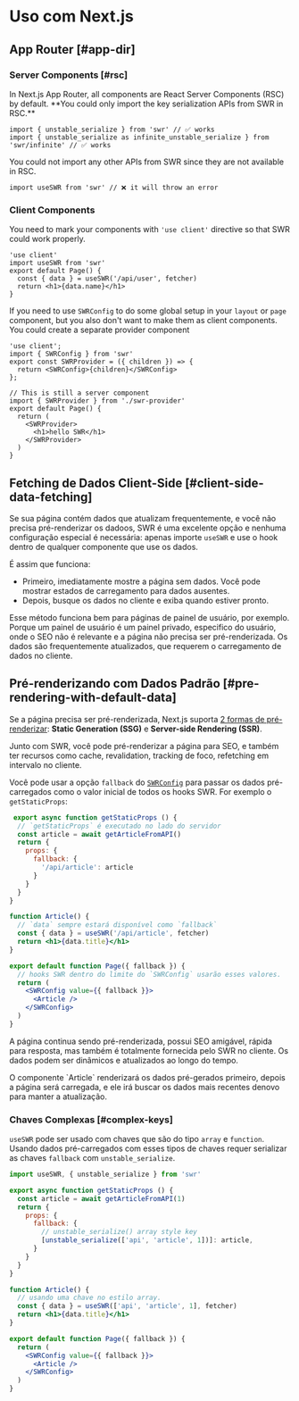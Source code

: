 
# Uso com Next.js

## App Router [#app-dir]

### Server Components [#rsc]

<Callout type="default" emoji="✅">
   In Next.js App Router, all components are React Server Components (RSC) by default. **You could only import the key serialization APIs from SWR in RSC.**
</Callout>

```tsx filename="app/page.tsx" copy
import { unstable_serialize } from 'swr' // ✅ works 
import { unstable_serialize as infinite_unstable_serialize } from 'swr/infinite' // ✅ works 
```


<Callout type="error">
   You could not import any other APIs from SWR since they are not available in RSC.
</Callout>

```tsx filename="app/page.tsx" highlight={1}
import useSWR from 'swr' // ❌ it will throw an error
```

### Client Components

You need to mark your components with `'use client'` directive so that SWR could work properly.

```tsx filename="app/page.tsx" highlight={1} copy
'use client'
import useSWR from 'swr'
export default Page() {
  const { data } = useSWR('/api/user', fetcher)
  return <h1>{data.name}</h1>
}
```

If you need to use `SWRConfig` to do some global setup in your `layout` or `page` component, but you also don't want to make them as client components. You could create a separate provider component

```tsx filename="app/swr-provider.tsx" copy
'use client';
import { SWRConfig } from 'swr'
export const SWRProvider = ({ children }) => {
  return <SWRConfig>{children}</SWRConfig>
};
```

```tsx filename="app/page.tsx" copy
// This is still a server component
import { SWRProvider } from './swr-provider'
export default Page() {
  return (
    <SWRProvider>
      <h1>hello SWR</h1>
    </SWRProvider>
  )
}
```

## Fetching de Dados Client-Side [#client-side-data-fetching]

Se sua página contém dados que atualizam frequentemente, e você não precisa pré-renderizar os dadoos, SWR é uma excelente opção e nenhuma configuração especial é necessária: apenas importe `useSWR` e use o hook dentro de qualquer componente que use os dados.

É assim que funciona:

- Primeiro, imediatamente mostre a página sem dados. Você pode mostrar estados de carregamento para dados ausentes.
- Depois, busque os dados no cliente e exiba quando estiver pronto.

Esse método funciona bem para páginas de painel de usuário, por exemplo. Porque um painel de usuário é um painel privado, especifico do usuário, onde o SEO não é relevante e a página não precisa ser pré-renderizada. Os dados são frequentemente atualizados, que requerem o carregamento de dados no cliente.

## Pré-renderizando com Dados Padrão [#pre-rendering-with-default-data]

Se a página precisa ser pré-renderizada, Next.js suporta [2 formas de pré-renderizar](https://nextjs.org/docs/basic-features/data-fetching):
**Static Generation (SSG)** e **Server-side Rendering (SSR)**.

Junto com SWR, você pode pré-renderizar a página para SEO, e também ter recursos como cache, revalidation, tracking de foco, refetching em intervalo no cliente.

Você pode usar a opção `fallback` do [`SWRConfig`](/docs/global-configuration) para passar os dados pré-carregados como o valor inicial de todos os hooks SWR.
For exemplo o `getStaticProps`:

```jsx
 export async function getStaticProps () {
  // `getStaticProps` é executado no lado do servidor
  const article = await getArticleFromAPI()
  return {
    props: {
      fallback: {
        '/api/article': article
      }
    }
  }
}

function Article() {
  // `data` sempre estará disponível como `fallback`
  const { data } = useSWR('/api/article', fetcher)
  return <h1>{data.title}</h1>
}

export default function Page({ fallback }) {
  // hooks SWR dentro do limite do `SWRConfig` usarão esses valores.
  return (
    <SWRConfig value={{ fallback }}>
      <Article />
    </SWRConfig>
  )
}
```

A página continua sendo pré-renderizada, possui SEO amigável, rápida para resposta, mas também é totalmente fornecida pelo SWR no cliente. Os dados podem ser dinâmicos e atualizados ao longo do tempo.

<Callout emoji="💡">
O componente `Article` renderizará os dados pré-gerados primeiro, depois a página será carregada, e ele irá buscar os dados mais recentes denovo para manter a atualização.
</Callout>

### Chaves Complexas [#complex-keys]

`useSWR` pode ser usado com chaves que são do tipo `array` e `function`. Usando dados pré-carregados com esses tipos de chaves requer serializar as chaves `fallback` com `unstable_serialize`.

```jsx
import useSWR, { unstable_serialize } from 'swr'

export async function getStaticProps () {
  const article = await getArticleFromAPI(1)
  return {
    props: {
      fallback: {
        // unstable_serialize() array style key
        [unstable_serialize(['api', 'article', 1])]: article,
      }
    }
  }
}

function Article() {
  // usando uma chave no estilo array.
  const { data } = useSWR(['api', 'article', 1], fetcher)
  return <h1>{data.title}</h1>
}

export default function Page({ fallback }) {
  return (
    <SWRConfig value={{ fallback }}>
      <Article />
    </SWRConfig>
  )
}
```
